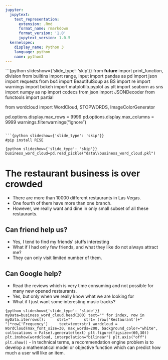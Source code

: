 ```yaml
---
jupyter:
  jupytext:
    text_representation:
      extension: .Rmd
      format_name: rmarkdown
      format_version: '1.0'
      jupytext_version: 1.0.5
  kernelspec:
    display_name: Python 3
    language: python
    name: python3
---
```


```{python slideshow={'slide_type': 'skip'}}
from __future__ import print_function, division
from builtins import range, input
import pandas as pd
import json
import requests
from bs4 import BeautifulSoup as BS
import re
import warnings
import bokeh
import matplotlib.pyplot as plt
import seaborn as sns
import numpy as np
import codecs
from json import JSONDecoder
from functools import partial

from wordcloud import WordCloud, STOPWORDS, ImageColorGenerator

pd.options.display.max_rows = 9999
pd.options.display.max_columns = 9999
warnings.filterwarnings("ignore")
```

```{python slideshow={'slide_type': 'skip'}}
#pip install RISE
```

```{python slideshow={'slide_type': 'skip'}}
business_word_cloud=pd.read_pickle("data\\business_word_cloud.pkl")
```

# The restaurant business is over crowded
- There are more than 10000 different restaurants in Las Vegas.
- One fourth of them have more than one branch.
- However, we really want and dine in only small subset of all these restaurants.

## Can friend help us?

- Yes, I tend to find my friends' stuffs interesting
- What if I had only few friends, and what they like do not always attract me?
- They can only visit limited number of them. 

## Can Google help?
- Read the reviews which is very time consuming and not possible for many new opened restaurants.
- Yes, but only when we really know what we are looking for
- What if I just want some interesting music tracks?


```{python slideshow={'slide_type': 'slide'}}
myData=business_word_cloud.head(200)
text=""
for index, row in myData.iterrows():
    str1=""
    str1= (row['Restaurant']+" ")*row['Frequency']
    text=text+str1
wordcloud = WordCloud(max_font_size=30, max_words=200, background_color="white", collocations = False).generate(text)
plt.figure(figsize=(60,30))
plt.imshow(wordcloud, interpolation="bilinear")
plt.axis("off")
plt.show()
```
- In technical terms, a recommendation engine problem is to develop a
mathematical model or objective function which can predict how much a user
will like an item.

```python

```

```python

```
